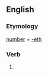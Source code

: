 ==English==

===Etymology===
[[number]] + [[-eth]]

===Verb===
{{head|en|verb form}}

# {{en-archaic third-person singular of|number}}